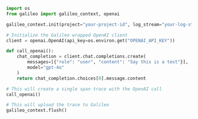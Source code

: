 ```python Python
import os
from galileo import galileo_context, openai

galileo_context.init(project="your-project-id", log_stream="your-log-stream-id")

# Initialize the Galileo wrapped OpenAI client
client = openai.OpenAI(api_key=os.environ.get("OPENAI_API_KEY"))

def call_openai():
    chat_completion = client.chat.completions.create(
        messages=[{"role": "user", "content": "Say this is a test"}], 
        model="gpt-4o"
    )
    return chat_completion.choices[0].message.content

# This will create a single span trace with the OpenAI call
call_openai()

# This will upload the trace to Galileo
galileo_context.flush() 